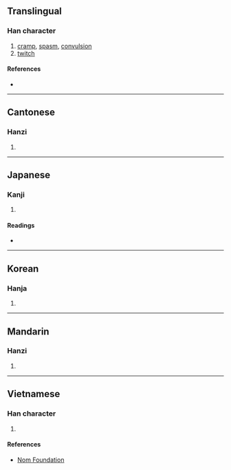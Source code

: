 {{character info/new}}
==Translingual==

===Han character===
{{Han char|rn=64|rad=手|as=10|sn=13|four=50063|canj=QYVW|ids=⿰扌畜}}

# [[cramp]], [[spasm]], [[convulsion]]
# [[twitch]]

====References====
* {{Han ref|kx=0446.200|dkj=12472|dj=0797.050|hdz=31936.040|uh=6410|ud=25616|bh=DD7A|bd=56698}}

----

==Cantonese==

===Hanzi===
{{yue-hanzi|jyut=[[cuk1]]|y=chuk1}}

# {{rfdef|yue|sort=手10}}

----

==Japanese==

===Kanji===
{{ja-kanji|grade=|rs=手10}}

# {{rfdef|ja|sort=手10}}

====Readings====
* {{ja-readings|on=[[ちく]] (chiku)|kun=[[いたむ]] (itamu)}}

----

==Korean==

===Hanja===
{{ko-hanja|hangeul=휵|eumhun=|rv=hyuk|mr=hyuk|y=hyuk}}

# {{rfdef|ko|sort=手10}}

----

==Mandarin==

===Hanzi===
{{cmn-hanzi|pin=[[chù]] ([[chu4]])|wg=ch'u<sup>4</sup>}}

# {{rfdef|cmn|sort=手10}}

----

==Vietnamese==

===Han character===
{{vi-hantu|rs=手10|súc}}

# {{rfdef|vi|sort=手10}}

====References====
* [http://nomfoundation.org/common/nom_details.php?codepoint=6410 Nom Foundation]